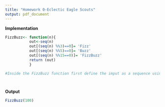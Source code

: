 ```yaml
---
title: "Homework 0-Eclectic Eagle Scouts"
output: pdf_document
---
```


**Implementation**

```r

FizzBuzz<- function(n){
           out<-seq(n)
           out[(seq(n) %%3)==0]= 'Fizz'
           out[(seq(n) %%5)==0]= 'Buzz'
           out[(seq(n) %%15==0)]= 'FizzBuzz'
           return (out)
           }

#Inside the FizzBuzz function first define the imput as a sequence using seq() command and store the sequence as "out". To print out each element inside the sequence "out" according to different conditions using subset([ ]). 




```

**Output**
```r
FizzBuzz(100)
```
